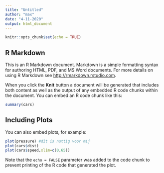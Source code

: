 ```yaml
---
title: "Untitled"
author: "max"
date: "4-11-2020"
output: html_document
---
```


```r
knitr::opts_chunk$set(echo = TRUE)
```

## R Markdown

This is an R Markdown document. Markdown is a simple formatting syntax for authoring HTML, PDF, and MS Word documents. For more details on using R Markdown see <http://rmarkdown.rstudio.com>.

When you click the **Knit** button a document will be generated that includes both content as well as the output of any embedded R code chunks within the document. You can embed an R code chunk like this:

```r
summary(cars)
```

## Including Plots

You can also embed plots, for example:

```r
plot(pressure) #dit is nuttig voor mij
plot(cars$dist)
plot(cars$speed,xlim=c(0,65))
```

Note that the `echo = FALSE` parameter was added to the code chunk to prevent printing of the R code that generated the plot.
